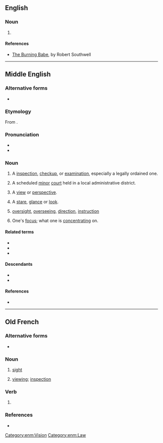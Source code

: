==English==

===Noun===
{{head|enm|noun}}

# {{obsolete form of|lang=en|view}}

====References====
* [[s:The Burning Babe|The Burning Babe]], by Robert Southwell

----

==Middle English==

===Alternative forms===
* {{alter|enm|vew|vue|view|viw|vywe|wiwe}}

===Etymology===
From {{bor|enm|xno|vewe}}.

===Pronunciation===
* {{IPA|lang=enm|/viu̯(ə)/}}
* {{rhymes|iu̯(ə)|lang=enm}}

===Noun===
{{enm-noun}}

# A [[inspection]], [[checkup]], or [[examination]], especially a legally ordained one. 
# {{lb|enm|Late ME}} A scheduled [[minor]] [[court]] held in a local administrative district. 
# {{lb|enm|rare}} A [[view]] or [[perspective]].
# {{lb|enm|rare}} A [[stare]], [[glance]] or [[look]].
# {{lb|enm|rare|Late ME}} [[oversight]], [[overseeing]], [[direction]], [[instruction]]
# {{lb|enm|rare|Late ME}} One's [[focus]]; what one is [[concentrating]] on.

====Related terms====
* {{l|enm|revewe}}
* {{l|enm|survewe}}
* {{l|enm|vewer}}

====Descendants====
* {{desc|en|view}}
* {{desc|sco|view}}

====References====
* {{R:MED Online|entry=veu(e (n.) |id=MED51079 |accessdate=2018-05-15}}

[[Category:enm:Vision]]
[[Category:enm:Law]]

----

==Old French==

===Alternative forms===
* {{l|fro|veue}} {{qualifier|all meanings}}

===Noun===
{{fro-noun|f}}

# {{lb|fro|Anglo-Norman}} [[sight]] {{gloss|ability to see}}
# {{lb|fro|Anglo-Norman}} [[viewing]]; [[inspection]]

===Verb===
{{head|fro|past participle form|g=f}}

# {{lb|fro|Anglo-Norman}} {{feminine singular past participle of|veoir|lang=fro|nocat=1}}

===References===
* {{R:Anglo-Norman On-Line Hub}}